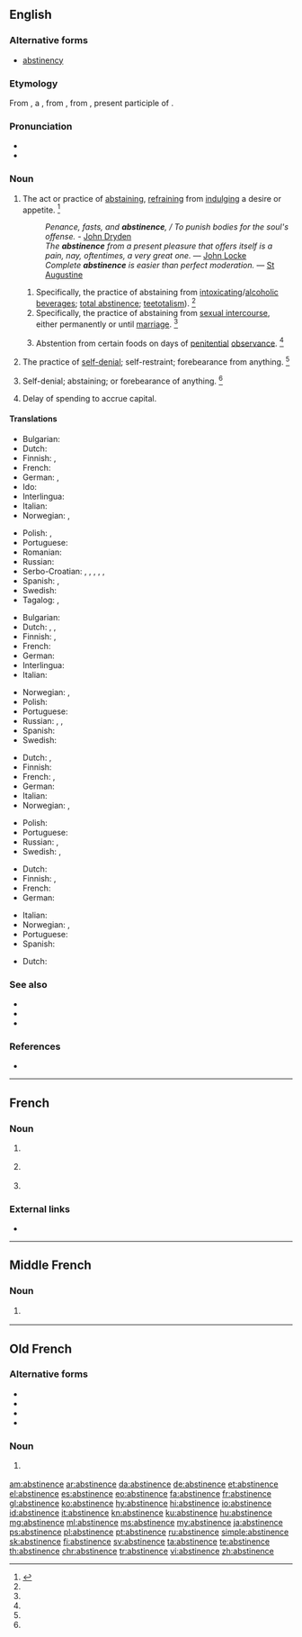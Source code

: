 ==English==
{{wikipedia}}

===Alternative forms===
* [[abstinency]]

===Etymology===
From {{inh|en|enm}}, a {{bor|en|fro|abstinence|nocap=1}}, from {{der|en|la|abstinentia}}, from {{m|la|abstinēns}}, present participle of {{m|la|abstineō||I withhold}}.

===Pronunciation===
* {{IPA|/ˈæb.stɪ.nəns/|lang=en}}
* {{audio|En-us-abstinence.ogg|Audio (US)|lang=en}}

===Noun===
{{en-noun}}

# The act or practice of [[abstaining]], [[refrain]]ing from [[indulge|indulging]] a desire or appetite. {{defdate|First attested around 1150 to 1350.}}<ref name=SOED>{{R:SOED5|page=10}}</ref>
#: ''Penance, fasts, and '''abstinence''', / To punish bodies for the soul's offense.'' - [[w:John Dryden|John Dryden]]
#: ''The '''abstinence''' from a present pleasure that offers itself is a pain, nay, oftentimes, a very great one.'' — [[w:John Locke|John Locke]]
#: ''Complete '''abstinence''' is easier than perfect moderation.'' — [[w:Augustine of Hippo|St Augustine]]
## Specifically, the practice of abstaining from [[intoxicating]]/[[alcoholic]] [[beverage]]s; [[total abstinence]]; [[teetotalism]]). {{defdate|First attested around 1150 to 1350.}}<ref name=SOED/>
## Specifically, the practice of abstaining from [[sexual intercourse]], either permanently or until [[marriage]]. {{defdate|First attested around 1150 to 1350.}}<ref name=SOED/>
## {{label|en|ecclesiastical}} Abstention from certain foods on days of [[penitential]] [[observance]]. {{defdate|First attested around 1150 to 1350.}}<ref name=SOED/>
# The practice of [[self-denial]]; self-restraint; forebearance from anything. {{defdate|First attested around 1350 to 1470.}}<ref name=SOED/>
# {{label|en|obsolete}} Self-denial; abstaining; or forebearance of anything. {{defdate|First attested around 1150 to 1350.}}<ref name=SOED/>
# {{label|en|business}} Delay of spending to accrue capital.

====Translations====
{{trans-top|the act or practice of abstaining}}
* Bulgarian: {{t|bg|възържание}}
* Dutch: {{t+|nl|onthouding|f}}
* Finnish: {{t|fi|pidättyminen}}, {{t+|fi|pidättyvyys}}
* French: {{t+|fr|abstinence|f}}
* German: {{t+|de|Enthaltsamkeit|f}}, {{t+|de|Abstinenz|f}}
* Ido: {{t+|io|abstinenco}}
* Interlingua: {{t|ia|abstinentia}}
* Italian: {{t+|it|astinenza|f}}
* Norwegian: {{t|no|avhold|n}}, {{t+|no|avholdenhet|m}}
{{trans-mid}}
* Polish: {{t+|pl|abstynencja|f}}, {{t|pl|wstrzemięźliwość|f}}
* Portuguese: {{t+|pt|abstinência|f}}
* Romanian: {{t+|ro|abstinență|f}}
* Russian: {{t+|ru|воздержа́ние|n}}
* Serbo-Croatian: {{t+|sh|uzdržljivost}}, {{t|sh|samoodricanje}}, {{t+|sh|uzdržavanje}}, {{t|sh|umerenost}}, {{t+|sh|trezvenost}}, {{t+|sh|trezvenjaštvo}}
* Spanish: {{t+|es|vigilia|f}}, {{t+|es|abstinencia|f}}
* Swedish: {{t+|sv|avhållsamhet}}
* Tagalog: {{t|tl|pangilin}}, {{t|tl|ngilin}}
{{trans-bottom}}

{{trans-top|specifically, abstinence from alcohol}}
* Bulgarian: {{t+|bg|трезвеност}}
* Dutch: {{t|nl|alcoholonthouding|f}}, {{qualifier|more frequent}} {{t|nl|geheelonthouding|f}}, {{t+|nl|abstinentie|f}}
* Finnish: {{t+|fi|raittius}}, {{t|fi|täysraittius}}
* French: {{t+|fr|abstinence|f}}
* German: {{t+|de|Abstinenz|f}}
* Interlingua: {{t-check|ia|[[abstinentia]] [[de]] [[alcohol]]}} {{attention|ia|2=was "[[abstinentia]] [[de]] [[alcohol]]" - assumed sum-of-parts; if an idiom, remove the wikilinks to the individual words. see [[User:Kephir/gadgets/xte#Translation_fixing]]}}
* Italian: {{t+|it|astinenza|f}}
{{trans-mid}}
* Norwegian: {{t|no|avhold|n}}, {{t+|no|avholdenhet|m}}
* Polish: {{t+|pl|abstynencja|f}}
* Portuguese: {{t+|pt|abstinência|f}}
* Russian: {{t+|ru|воздержа́ние|n}}, {{t+|ru|тре́звенность|f}}, {{t+|ru|абстине́нция|f}}
* Spanish: {{t-check|es|[[abstinencia]] [[del]] [[alcohol]]}} {{attention|es|2=was "[[abstinencia]] [[del]] [[alcohol]]" - assumed sum-of-parts; if an idiom, remove the wikilinks to the individual words. see [[User:Kephir/gadgets/xte#Translation_fixing]]}}
* Swedish: {{t+|sv|absolutism}}
{{trans-bottom}}

{{trans-top|specifically, abstinence from sexual intercourse}}
* Dutch: {{t+|nl|onthouding|f}}, {{t+|nl|abstinentie|f}}
* Finnish: {{t+|fi|pidättyvyys}}
* French: {{t+|fr|abstinence|f}}, {{t|fr|[[abstinence]] [[sexuelle]]|f}}
* German: {{t+|de|Keuschheit|f}}
* Italian: {{t+|it|astinenza|f}}
* Norwegian: {{t|no|avhold|n}}, {{t+|no|avholdenhet|m}}
{{trans-mid}}
* Polish: {{t|pl|wstrzemięźliwość|f}}
* Portuguese: {{t|pt|[[abstinência]] [[sexual]]|f}}
* Russian: {{t+|ru|воздержа́ние|n}}, {{t+|ru|абстине́нция|f}}
* Swedish: {{t+|sv|avhållsamhet}}, {{t+|sv|kyskhet}}
{{trans-bottom}}

{{trans-top|the practice of self-denial}}
* Dutch: {{t+|nl|onthouding|f}}
* Finnish: {{t+|fi|pidättyvyys}}, {{t+|fi|kieltäytyminen}}
* French: {{t+|fr|abstinence|f}}
* German: {{t+|de|Enthaltsamkeit|f}}
{{trans-mid}}
* Italian: {{t+|it|astinenza|f}}
* Norwegian: {{t|no|avhold|n}}, {{t+|no|avholdenhet|m}}
* Portuguese: {{t+|pt|abstinência|f}}
* Spanish: {{t+|es|vigilia|f}}
{{trans-bottom}}

{{trans-top|delay of spending}}
* Dutch: {{t|nl|uitstel van betaling}}
{{trans-mid}}
{{trans-bottom}}

===See also===
* {{l|en|abstention}}
* {{l|en|continence}}
* {{l|en|asexual}}

===References===
<references/>
* {{R:Webster 1913}}

----

==French==

===Noun===
{{fr-noun|f}}

# {{l|en|abstinence}} {{gloss|act or practice of abstaining}}
# {{l|en|abstinence}} {{gloss|specifically act or practice of abstaining from alcohol}}
# {{l|en|abstinence}} {{gloss|specifically act or practice of abstaining from sexual relations}}

===External links===
* {{R:TLFi}}

----

==Middle French==

===Noun===
{{frm-noun|f}}

# {{l|en|abstinence}} {{gloss|act or practice of abstaining}}

----

==Old French==

===Alternative forms===
* {{l|fro|abstinance}}
* {{l|fro|astinence}}
* {{l|fro|austinance}}
* {{l|fro|austinence}}

===Noun===
{{fro-noun|f}}

# {{l|en|abstinence}} {{gloss|act or practice of abstaining}}

[[am:abstinence]]
[[ar:abstinence]]
[[da:abstinence]]
[[de:abstinence]]
[[et:abstinence]]
[[el:abstinence]]
[[es:abstinence]]
[[eo:abstinence]]
[[fa:abstinence]]
[[fr:abstinence]]
[[gl:abstinence]]
[[ko:abstinence]]
[[hy:abstinence]]
[[hi:abstinence]]
[[io:abstinence]]
[[id:abstinence]]
[[it:abstinence]]
[[kn:abstinence]]
[[ku:abstinence]]
[[hu:abstinence]]
[[mg:abstinence]]
[[ml:abstinence]]
[[ms:abstinence]]
[[my:abstinence]]
[[ja:abstinence]]
[[ps:abstinence]]
[[pl:abstinence]]
[[pt:abstinence]]
[[ru:abstinence]]
[[simple:abstinence]]
[[sk:abstinence]]
[[fi:abstinence]]
[[sv:abstinence]]
[[ta:abstinence]]
[[te:abstinence]]
[[th:abstinence]]
[[chr:abstinence]]
[[tr:abstinence]]
[[vi:abstinence]]
[[zh:abstinence]]